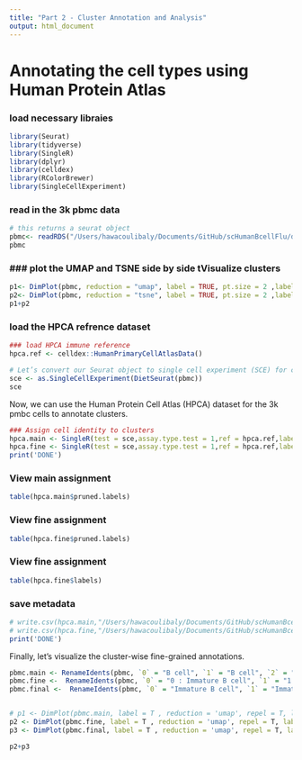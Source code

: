 ```yaml
---
title: "Part 2 - Cluster Annotation and Analysis"
output: html_document
---
```


# Annotating the cell types using Human Protein Atlas


### load necessary libraies

```r
library(Seurat)
library(tidyverse)
library(SingleR)
library(dplyr)
library(celldex)
library(RColorBrewer)
library(SingleCellExperiment)
```

### read in the 3k pbmc data 

```r
# this returns a seurat object
pbmc<- readRDS("/Users/hawacoulibaly/Documents/GitHub/scHumanBcellFlu/data/pbmc_3k.RDS")
pbmc
```

### ### plot the UMAP and TSNE side by side tVisualize clusters
```r
p1<- DimPlot(pbmc, reduction = "umap", label = TRUE, pt.size = 2 ,label.size = 8)
p2<- DimPlot(pbmc, reduction = "tsne", label = TRUE, pt.size = 2 ,label.size = 8)
p1+p2
```
### load the HPCA refrence dataset

```r
### load HPCA immune reference
hpca.ref <- celldex::HumanPrimaryCellAtlasData()
```
```r
# Let’s convert our Seurat object to single cell experiment (SCE) for convenience. After this, using SingleR becomes very easy:
sce <- as.SingleCellExperiment(DietSeurat(pbmc))
sce
```
Now, we can use the Human Protein Cell Atlas (HPCA) dataset for the 3k pmbc cells to annotate clusters.

```r
### Assign cell identity to clusters
hpca.main <- SingleR(test = sce,assay.type.test = 1,ref = hpca.ref,labels = hpca.ref$label.main, clusters=pbmc@meta.data$seurat_clusters)
hpca.fine <- SingleR(test = sce,assay.type.test = 1,ref = hpca.ref,labels = hpca.ref$label.fine, clusters=pbmc@meta.data$seurat_clusters)
print('DONE')

```

### View main assignment
```r
table(hpca.main$pruned.labels)
```

### View fine assignment

```r
table(hpca.fine$pruned.labels)
``` 

### View fine assignment

```r
table(hpca.fine$labels)

```


### save metadata
```r
# write.csv(hpca.main,"/Users/hawacoulibaly/Documents/GitHub/scHumanBcellFlu/output/hpca_cluster_annotation_main.csv" )
# write.csv(hpca.fine,"/Users/hawacoulibaly/Documents/GitHub/scHumanBcellFlu/output/hpca_cluster_annotation_fine.csv" )
print('DONE')

```

Finally, let’s visualize the cluster-wise fine-grained annotations.

```r
pbmc.main <- RenameIdents(pbmc, `0` = "B cell", `1` = "B cell", `2` = "B cell", `3` = "B cell", `4` = "B cell", `5` = "B cell")
pbmc.fine <-  RenameIdents(pbmc, `0` = "0 : Immature B cell", `1` = "1 : Immature B cell", `2` = "2 : Immature B cell", `3` = "3 : Memory B cell", `4` = "4 : Memory B cell", `5` = "5 : Memory B cell")
pbmc.final <-  RenameIdents(pbmc, `0` = "Immature B cell", `1` = "Immature B cell", `2` = "Immature B cell", `3` = "Memory B cell", `4` = "Memory B cell", `5` = "Memory B cell")


# p1 <- DimPlot(pbmc.main, label = T , reduction = 'umap', repel = T, label.size = 3) + NoLegend()
p2 <- DimPlot(pbmc.fine, label = T , reduction = 'umap', repel = T, label.size = 3) + NoLegend()
p3 <- DimPlot(pbmc.final, label = T , reduction = 'umap', repel = T, label.size = 3)

p2+p3
```

